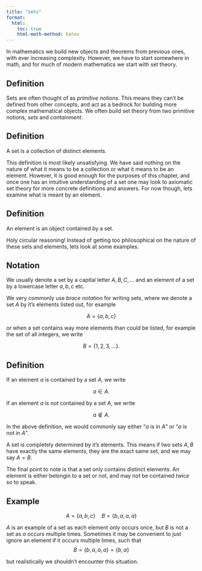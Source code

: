 ```yaml
---
title: "Sets"
format:
  html:
    toc: true
    html-math-method: katex
---
```



In mathematics we build new objects and theorems from previous ones, with ever increasing complexity. However, we have to start somewhere in math, and for much of modern mathematics we start with set theory.

## Definition

Sets are often thought of as _primitive notions_. This means they can't be defined from other concepts, and act as a bedrock for building more complex mathematical objects. We often build set theory from two primitive notions, _sets_ and _containment_.

::: {.callout-note icon="false"}
## Definition

A [set]{.definition} is a collection of distinct elements.
:::

This definition is most likely unsatisfying. We have said nothing on the nature of what it means to be a collection or what it means to be an element. However, it is good enough for the purposes of this chapter, and once one has an intuitive understanding of a set one may look to axiomatic set theory for more concrete definitions and answers. For now though, lets examine what is meant by an element.

::: {.callout-note icon="false"}
## Definition

An [element]{.definition} is an object contained by a set.
:::

Holy circular reasoning! Instead of getting too philosophical on the nature of these sets and elements, lets look at some examples.

::: {.callout-important icon="false"}
## Notation

We usually denote a set by a capital letter $A,B,C,\dots$ and an element of a set by a lowercase letter $a,b,c$ etc.

We very commonly use _brace notation_ for writing sets, where we denote a set $A$ by it's elements listed out, for example

$$
A = \{a,b,c\}
$$

or when a set contains way more elements than could be listed, for example the set of all integers, we write

$$
B = \{1,2,3,\dots\}.
$$

:::

::: {.callout-note icon="false"}
## Definition
If an element $a$ is [contained]{.definition} by a set $A$, we write

$$
a \in A.
$$

If an element $a$ is _not_ contained by a set $A$, we write

$$
a \not\in A.
$$
:::

In the above definition, we would commonly say either "$a$ is in $A$" or "$a$ is not in $A$".

A set is completely determined by it's elements. This means if two sets $A,B$ have exactly the same elements, they are the exact same set, and we may say $A = B$. 

The final point to note is that a set only contains distinct elements. An element is either belongin to a set or not, and may not be contained _twice_ so to speak.

::: {.callout-warning icon="false"}
## Example

$$
A = \{a,b,c\} \quad B = \{b,a,a,a\}
$$

$A$ is an example of a set as each element only occurs once, but $B$ is not a set as $a$ occurs multiple times. Sometimes it may be convenient to just ignore an element if it occurs multiple times, such that
$$
B = \{b,a,a,a\} = \{b,a\}
$$

but realistically we shouldn't encounter this situation.
:::